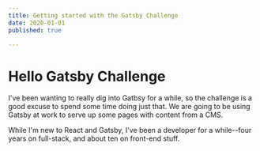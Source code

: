 ```yaml
---
title: Getting started with the Gatsby Challenge
date: 2020-01-01
published: true

---
```


# Hello Gatsby Challenge

I've been wanting to really dig into Gatbsy for a while, so the challenge is a good excuse to spend some time doing just that. We are going to be using Gatsby at work to serve up some pages with content from a CMS.

While I'm new to React and Gatsby, I've been a developer for a while--four years on full-stack, and about ten on front-end stuff.